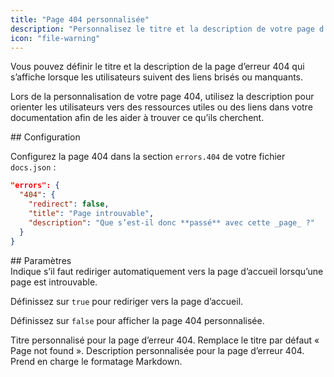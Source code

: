 ```yaml
---
title: "Page 404 personnalisée"
description: "Personnalisez le titre et la description de votre page d’erreur 404"
icon: "file-warning"
---
```


Vous pouvez définir le titre et la description de la page d’erreur 404 qui s’affiche lorsque les utilisateurs suivent des liens brisés ou manquants.

Lors de la personnalisation de votre page 404, utilisez la description pour orienter les utilisateurs vers des ressources utiles ou des liens dans votre documentation afin de les aider à trouver ce qu’ils cherchent.

<div id="configuration">
  ## Configuration
</div>

Configurez la page 404 dans la section `errors.404` de votre fichier `docs.json` :

```json
"errors": {
  "404": {
    "redirect": false,
    "title": "Page introuvable",
    "description": "Que s’est-il donc **passé** avec cette _page_ ?"
  }
}
```

<div id="parameters">
  ## Paramètres
</div>

<ResponseField name="redirect" type="boolean">
  Indique s’il faut rediriger automatiquement vers la page d’accueil lorsqu’une page est introuvable.
  
  Définissez sur `true` pour rediriger vers la page d’accueil.

  Définissez sur `false` pour afficher la page 404 personnalisée.
</ResponseField>

<ResponseField name="title" type="string">
  Titre personnalisé pour la page d’erreur 404. Remplace le titre par défaut « Page not found ».
</ResponseField>

<ResponseField name="description" type="string">
  Description personnalisée pour la page d’erreur 404. Prend en charge le formatage Markdown.
</ResponseField>